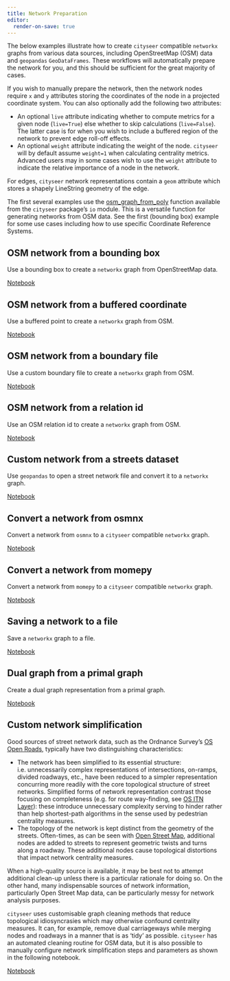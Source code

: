 ```yaml
---
title: Network Preparation
editor:
  render-on-save: true
---
```


The below examples illustrate how to create `cityseer` compatible `networkx` graphs from various data sources, including OpenStreetMap (OSM) data and `geopandas` `GeoDataFrames`. These workflows will automatically prepare the network for you, and this should be sufficient for the great majority of cases.

If you wish to manually prepare the network, then the network nodes require `x` and `y` attributes storing the coordinates of the node in a projected coordinate system. You can also optionally add the following two attributes:

- An optional `live` attribute indicating whether to compute metrics for a given node (`live=True`) else whether to skip calculations (`live=False`). The latter case is for when you wish to include a buffered region of the network to prevent edge roll-off effects.
- An optional `weight` attribute indicating the weight of the node. `cityseer` will by default assume `weight=1` when calculating centrality metrics. Advanced users may in some cases wish to use the `weight` attribute to indicate the relative importance of a node in the network.

For edges, `cityseer` network representations contain a `geom` attribute which stores a shapely LineString geometry of the edge.

The first several examples use the [osm_graph_from_poly](https://cityseer.benchmarkurbanism.com/tools/io#osm-graph-from-poly) function available from the `cityseer` package's `io` module. This is a versatile function for generating networks from OSM data. See the first (bounding box) example for some use cases including how to use specific Coordinate Reference Systems.

## OSM network from a bounding box

Use a bounding box to create a `networkx` graph from OpenStreetMap data.

[Notebook](create_from_bbox.ipynb)

## OSM network from a buffered coordinate

Use a buffered point to create a `networkx` graph from OSM.

[Notebook](create_from_buffered_point.ipynb)

## OSM network from a boundary file

Use a custom boundary file to create a `networkx` graph from OSM.

[Notebook](network_from_bounds.ipynb)

## OSM network from a relation id

Use an OSM relation id to create a `networkx` graph from OSM.

[Notebook](network_from_relation_id.ipynb)

## Custom network from a streets dataset

Use `geopandas` to open a street network file and convert it to a `networkx` graph.

[Notebook](network_from_streets.ipynb)

## Convert a network from osmnx

Convert a network from `osmnx` to a `cityseer` compatible `networkx` graph.

[Notebook](osmnx_to_cityseer.ipynb)

## Convert a network from momepy

Convert a network from `momepy` to a `cityseer` compatible `networkx` graph.

[Notebook](momepy_to_cityseer.ipynb)

## Saving a network to a file

Save a `networkx` graph to a file.

[Notebook](save_to_file.ipynb)

## Dual graph from a primal graph

Create a dual graph representation from a primal graph.

[Notebook](create_dual_graph.ipynb)

## Custom network simplification

Good sources of street network data, such as the Ordnance Survey's [OS Open Roads](https://www.ordnancesurvey.co.uk/business-and-government/products/os-open-roads.html), typically have two distinguishing characteristics:

- The network has been simplified to its essential structure: i.e. unnecessarily complex representations of intersections, on-ramps, divided roadways, etc., have been reduced to a simpler representation concurring more readily with the core topological structure of street networks. Simplified forms of network representation contrast those focusing on completeness (e.g. for route way-finding, see [OS ITN Layer](https://www.ordnancesurvey.co.uk/business-and-government/help-and-support/products/itn-layer.html)): these introduce unnecessary complexity serving to hinder rather than help shortest-path algorithms in the sense used by pedestrian centrality measures.
- The topology of the network is kept distinct from the geometry of the streets. Often-times, as can be seen with [Open Street Map](https://www.openstreetmap.org), additional nodes are added to streets to represent geometric twists and turns along a roadway. These additional nodes cause topological distortions that impact network centrality measures.

When a high-quality source is available, it may be best not to attempt additional clean-up unless there is a particular rationale for doing so. On the other hand, many indispensable sources of network information, particularly Open Street Map data, can be particularly messy for network analysis purposes.

`cityseer` uses customisable graph cleaning methods that reduce topological idiosyncrasies which may otherwise confound centrality measures. It can, for example, remove dual carriageways while merging nodes and roadways in a manner that is as 'tidy' as possible. `cityseer` has an automated cleaning routine for OSM data, but it is also possible to manually configure network simplification steps and parameters as shown in the following notebook.

[Notebook](network_simplification.ipynb)
